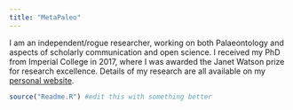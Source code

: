 ```yaml
---
title: "MetaPaleo"
---
```


I am an independent/rogue researcher, working on both Palaeontology and aspects of scholarly communication and open science. I received my PhD from Imperial College in 2017, where I was awarded the Janet Watson prize for research excellence. Details of my research are all available on my [personal website](http://fossilsandshit.com/research/).

```r
source("Readme.R") #edit this with something better
```


